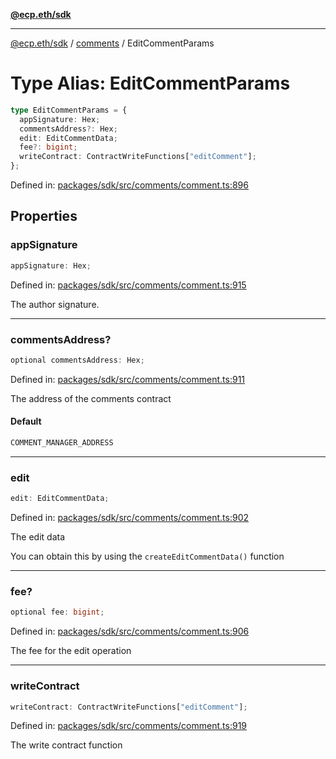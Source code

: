 [**@ecp.eth/sdk**](../../index.mdx)

***

[@ecp.eth/sdk](/sdk-reference/index.mdx) / [comments](/sdk-reference/comments/index.mdx) / EditCommentParams

# Type Alias: EditCommentParams

```ts
type EditCommentParams = {
  appSignature: Hex;
  commentsAddress?: Hex;
  edit: EditCommentData;
  fee?: bigint;
  writeContract: ContractWriteFunctions["editComment"];
};
```

Defined in: [packages/sdk/src/comments/comment.ts:896](https://github.com/ecp-eth/comments-monorepo/blob/main/packages/sdk/src/comments/comment.ts#L896)

## Properties

### appSignature

```ts
appSignature: Hex;
```

Defined in: [packages/sdk/src/comments/comment.ts:915](https://github.com/ecp-eth/comments-monorepo/blob/main/packages/sdk/src/comments/comment.ts#L915)

The author signature.

***

### commentsAddress?

```ts
optional commentsAddress: Hex;
```

Defined in: [packages/sdk/src/comments/comment.ts:911](https://github.com/ecp-eth/comments-monorepo/blob/main/packages/sdk/src/comments/comment.ts#L911)

The address of the comments contract

#### Default

```ts
COMMENT_MANAGER_ADDRESS
```

***

### edit

```ts
edit: EditCommentData;
```

Defined in: [packages/sdk/src/comments/comment.ts:902](https://github.com/ecp-eth/comments-monorepo/blob/main/packages/sdk/src/comments/comment.ts#L902)

The edit data

You can obtain this by using the `createEditCommentData()` function

***

### fee?

```ts
optional fee: bigint;
```

Defined in: [packages/sdk/src/comments/comment.ts:906](https://github.com/ecp-eth/comments-monorepo/blob/main/packages/sdk/src/comments/comment.ts#L906)

The fee for the edit operation

***

### writeContract

```ts
writeContract: ContractWriteFunctions["editComment"];
```

Defined in: [packages/sdk/src/comments/comment.ts:919](https://github.com/ecp-eth/comments-monorepo/blob/main/packages/sdk/src/comments/comment.ts#L919)

The write contract function
